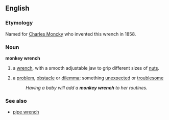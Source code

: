 == English ==
===Etymology===
Named for [[w:Charles Moncky|Charles Moncky]] who invented this wrench in 1858.

=== Noun ===
'''monkey wrench'''
# a [[wrench]], with a smooth adjustable jaw to grip different sizes of [[nut]]s.
#{{idiom}} a [[problem]], [[obstacle]] or [[dilemma]]; something [[unexpected]] or [[troublesome]]
#:''Having a baby will add a '''monkey wrench''' to her routines.''

===See also===
*[[pipe wrench]]